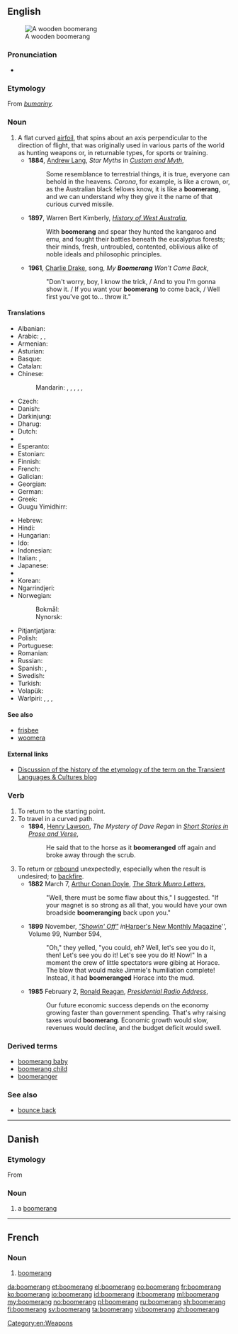 ==English==
{{wikipedia}}
[[Image:Boomerang.jpg|thumb|A wooden boomerang]]

===Pronunciation===
* {{a|US}} {{IPA|/ˈbuməɹæŋ/}}

===Etymology===
From {{etyl|xdk|en}} ''[[bumariny]]''.

===Noun===
{{en-noun}}

# A flat curved [[airfoil]], that spins about an axis perpendicular to the direction of flight, that was originally used in various parts of the world as hunting weapons or, in returnable types, for sports or training.
#* '''1884''', [[w:Andrew Lang|Andrew Lang]], ''Star Myths'' in ''[[s:Custom and Myth/Star Myths|Custom and Myth]]'',
#*: Some resemblance to terrestrial things, it is true, everyone can behold in the heavens. ''Corona'', for example, is like a crown, or, as the Australian black fellows know, it is like a '''boomerang''', and we can understand why they give it the name of that curious curved missile.
#* '''1897''', Warren Bert Kimberly, ''[[s:History of West Australia|History of West Australia]]'',
#*: With '''boomerang''' and spear they hunted the kangaroo and emu, and fought their battles beneath the eucalyptus forests; their minds, fresh, untroubled, contented, oblivious alike of noble ideals and philosophic principles.
#* '''1961''', [[w:Charlie Drake|Charlie Drake]], song, ''My '''Boomerang''' Won't Come Back'',
#*: "Don't worry, boy, I know the trick, / And to you I'm gonna show it. / If you want your '''boomerang''' to come back, / Well first you've got to... throw it."

====Translations====
{{trans-top|flat curved airfoil}}
* Albanian: {{t+|sq|bumerang}}
* Arabic: {{t|ar|بوميرانغ}}, {{t|ar|بمرنغ}} , {{t|ar|كيد}}
* Armenian: {{t|hy|բումերանգ|tr=bumerang}}
* Asturian: {{t|ast|bumerán|m}}
* Basque: {{t|eu|bumerang}}
* Catalan: {{t|ca|bumerang|m}}
* Chinese:
*: Mandarin: {{t|cmn|回飛棒|sc=Hani}}, {{t|cmn|回飞棒|tr=huífēibàng|sc=Hani}}, {{t|cmn|迴旋鏢|sc=Hani}}, {{t|cmn|回旋镖|tr=huíxuánbiāo|sc=Hani}}, {{t|cmn|飛去來器|sc=Hani}}, {{t+|cmn|飞去来器|tr=fēiqùláiqì|sc=Hani}}
* Czech: {{t|cs|bumerang|m}}
* Danish: {{t+|da|boomerang|c}}
* Darkinjung: {{t|xda|barkan}}
* Dharug: {{t|xdk|buumarang}}
* Dutch: {{t+|nl|boemerang|m}}
* {{trreq|aer}}
* Esperanto: {{t+|eo|bumerango}}
* Estonian: {{t|et|bumerang}}
* Finnish: {{t+|fi|bumerangi}}
* French: {{t+|fr|boomerang|m}}
* Galician: {{t|gl|búmerang|m}}
* Georgian: {{t|ka|ბუმერანგი|tr=bumerangi|sc=Geor}}
* German: {{t+|de|Bumerang|m}}
* Greek: {{t+|el|μπούμερανγκ|n|tr=boúmerangk}}
* Guugu Yimidhirr: {{t|kky|wangi}}
{{trans-mid}}
* Hebrew: {{t|he|בּוּמֶרַנְג|m|tr=bumerang}}
* Hindi: {{t|hi|बुमेरांग|tr=bumerāṅg}}
* Hungarian: {{t|hu|bumeráng}}
* Ido: {{t+|io|bumerango}}
* Indonesian: {{t+|id|bumerang}}
* Italian: {{t+|it|boomerang}}, {{t|it|bumerang}}
* Japanese: {{t|ja|ブーメラン|tr=būmeran}}
* {{trreq|mwp}}
* Korean: {{t|ko|부메랑|tr=bumerang|sc=Hang}}
* Ngarrindjeri: {{t|nay|pankety}}
* Norwegian:
*: Bokmål: {{t+|nb|bumerang|m}}
*: Nynorsk: {{t|nn|bumerang|m}}
* Pitjantjatjara: {{t|pjt|kaḻi}}
* Polish: {{t+|pl|bumerang|m}}
* Portuguese: {{t|pt|bumerangue}}
* Romanian: {{t+|ro|bumerang}}
* Russian: {{t+|ru|бумеранг|m|tr=bum'eráng}}
* Spanish: {{t+|es|bumerán|m}}, {{t+|es|búmeran|m}}
* Swedish: {{t+|sv|bumerang|c}}
* Turkish: {{t+|tr|bumerang}}
* Volapük: {{t|vo|bumär}}
* Warlpiri: {{t|wbp|jilypirrpa}}, {{t|wbp|jurluparli}}, {{t|wbp|karli}}, {{t|wbp|kurrupardu}}
{{trans-bottom}}

====See also====
* [[frisbee]]<!-- both can refer to spinning flying toys -->
* [[woomera]]<!-- both refer to weapons used by Australian aborigines whose names derived from Australian aboriginal languages -->

====External links====
* [http://blogs.usyd.edu.au/elac/2008/10/an_unsaleable_bent_stick_boome_1.html Discussion of the history of the etymology of the term on the Transient Languages & Cultures blog]

===Verb===
{{en-verb|boomerangs|boomeranging|boomeranged|boomeranged}}

# To return to the starting point.
# To travel in a curved path.
#* '''1894''', [[w:Henry Lawson|Henry Lawson]], ''The Mystery of Dave Regan'' in ''[http://gutenberg.net.au/ebooks06/0607911.txt Short Stories in Prose and Verse]'',
#*: He said that to the horse as it '''boomeranged''' off again and broke away through the scrub.
# To return or [[rebound]] unexpectedly, especially when the result is undesired; to [[backfire]].
#* '''1882''' March 7, [[w:Arthur Conan Doyle|Arthur Conan Doyle]], ''[[s:The Stark Munro Letters/Letter 6|The Stark Munro Letters]]'',
#*: "Well, there must be some flaw about this," I suggested. "If your magnet is so strong as all that, you would have your own broadside '''boomeranging''' back upon you."
#* '''1899''' November,   ''[[s:"Showin' Off"|"Showin' Off"]] in  ''[[w:Harper's Magazine|Harper's New Monthly Magazine]]'', Volume 99, Number 594,
#*: "Oh," they yelled, "you could, eh? Well, let's see you do it, then! Let's see you do it! Let's see you do it! Now!" In a moment the crew of little spectators were gibing at Horace. The blow that would make Jimmie's humiliation complete! Instead, it had '''boomeranged''' Horace into the mud.
#* '''1985''' February 2, [[w:Ronald Reagan|Ronald Reagan]], ''[[s:Presidential Radio Address - 2 February 1985|Presidential Radio Address]]'',
#*: Our future economic success depends on the economy growing faster than government spending. That's why raising taxes would '''boomerang'''. Economic growth would slow, revenues would decline, and the budget deficit would swell.

===Derived terms===
* [[boomerang baby]]
* [[boomerang child]]
* [[boomeranger]]

===See also===
* [[bounce back]]

[[Category:en:Weapons]]

----

==Danish==
{{wikipedia|lang=da}}

===Etymology===
From {{etyl|en|da}} {{term|boomerang|lang=en}}

===Noun===
{{head|da|noun|g=c|definite singular|boomerangen|indefinite plural|boomeranger|definite plural|boomerangerne}}

# a [[boomerang#English|boomerang]]

----

==French==

===Noun===
{{fr-noun|m|boomerangs}}

# [[boomerang#English|boomerang]]

[[da:boomerang]]
[[et:boomerang]]
[[el:boomerang]]
[[eo:boomerang]]
[[fr:boomerang]]
[[ko:boomerang]]
[[io:boomerang]]
[[id:boomerang]]
[[it:boomerang]]
[[ml:boomerang]]
[[my:boomerang]]
[[no:boomerang]]
[[pl:boomerang]]
[[ru:boomerang]]
[[sh:boomerang]]
[[fi:boomerang]]
[[sv:boomerang]]
[[ta:boomerang]]
[[vi:boomerang]]
[[zh:boomerang]]